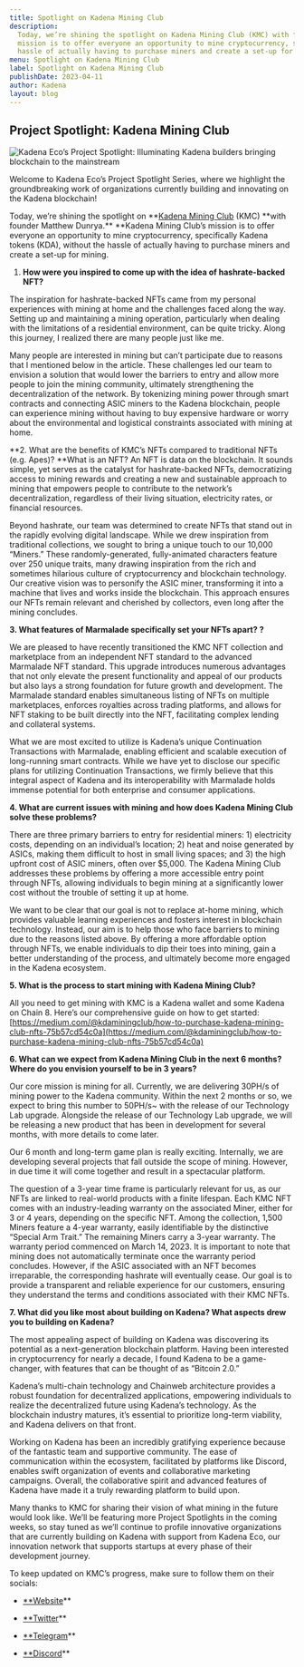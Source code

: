 ```yaml
---
title: Spotlight on Kadena Mining Club
description:
  Today, we’re shining the spotlight on Kadena Mining Club (KMC) with founder Matthew Dunrya. Kadena Mining Club’s
  mission is to offer everyone an opportunity to mine cryptocurrency, specifically Kadena tokens (KDA), without the
  hassle of actually having to purchase miners and create a set-up for mining.
menu: Spotlight on Kadena Mining Club
label: Spotlight on Kadena Mining Club
publishDate: 2023-04-11
author: Kadena
layout: blog
---
```


## Project Spotlight: Kadena Mining Club

![Kadena Eco’s Project Spotlight: Illuminating Kadena builders bringing blockchain to the mainstream](/assets/blog/1_uvrDltNpWnMpAt3ptGnk8A.webp)

Welcome to Kadena Eco’s Project Spotlight Series, where we highlight the groundbreaking work of organizations currently
building and innovating on the Kadena blockchain!

Today, we’re shining the spotlight on **[Kadena Mining Club](https://kdamining.club/) (KMC) **with founder Matthew
Dunrya.\*\* \*\*Kadena Mining Club’s mission is to offer everyone an opportunity to mine cryptocurrency, specifically
Kadena tokens (KDA), without the hassle of actually having to purchase miners and create a set-up for mining.

1.  **How were you inspired to come up with the idea of hashrate-backed NFT?**

The inspiration for hashrate-backed NFTs came from my personal experiences with mining at home and the challenges faced
along the way. Setting up and maintaining a mining operation, particularly when dealing with the limitations of a
residential environment, can be quite tricky. Along this journey, I realized there are many people just like me.

Many people are interested in mining but can’t participate due to reasons that I mentioned below in the article. These
challenges led our team to envision a solution that would lower the barriers to entry and allow more people to join the
mining community, ultimately strengthening the decentralization of the network. By tokenizing mining power through smart
contracts and connecting ASIC miners to the Kadena blockchain, people can experience mining without having to buy
expensive hardware or worry about the environmental and logistical constraints associated with mining at home.

**2. What are the benefits of KMC’s NFTs compared to traditional NFTs (e.g. Apes)? **What is an NFT? An NFT is data on
the blockchain. It sounds simple, yet serves as the catalyst for hashrate-backed NFTs, democratizing access to mining
rewards and creating a new and sustainable approach to mining that empowers people to contribute to the network’s
decentralization, regardless of their living situation, electricity rates, or financial resources.

Beyond hashrate, our team was determined to create NFTs that stand out in the rapidly evolving digital landscape. While
we drew inspiration from traditional collections, we sought to bring a unique touch to our 10,000 “Miners.” These
randomly-generated, fully-animated characters feature over 250 unique traits, many drawing inspiration from the rich and
sometimes hilarious culture of cryptocurrency and blockchain technology. Our creative vision was to personify the ASIC
miner, transforming it into a machine that lives and works inside the blockchain. This approach ensures our NFTs remain
relevant and cherished by collectors, even long after the mining concludes.

**3. What features of Marmalade specifically set your NFTs apart? ?**

We are pleased to have recently transitioned the KMC NFT collection and marketplace from an independent NFT standard to
the advanced Marmalade NFT standard. This upgrade introduces numerous advantages that not only elevate the present
functionality and appeal of our products but also lays a strong foundation for future growth and development. The
Marmalade standard enables simultaneous listing of NFTs on multiple marketplaces, enforces royalties across trading
platforms, and allows for NFT staking to be built directly into the NFT, facilitating complex lending and collateral
systems.

What we are most excited to utilize is Kadena’s unique Continuation Transactions with Marmalade, enabling efficient and
scalable execution of long-running smart contracts. While we have yet to disclose our specific plans for utilizing
Continuation Transactions, we firmly believe that this integral aspect of Kadena and its interoperability with Marmalade
holds immense potential for both enterprise and consumer applications.

**4. What are current issues with mining and how does Kadena Mining Club solve these problems?**

There are three primary barriers to entry for residential miners: 1) electricity costs, depending on an individual’s
location; 2) heat and noise generated by ASICs, making them difficult to host in small living spaces; and 3) the high
upfront cost of ASIC miners, often over $5,000. The Kadena Mining Club addresses these problems by offering a more
accessible entry point through NFTs, allowing individuals to begin mining at a significantly lower cost without the
trouble of setting it up at home.

We want to be clear that our goal is not to replace at-home mining, which provides valuable learning experiences and
fosters interest in blockchain technology. Instead, our aim is to help those who face barriers to mining due to the
reasons listed above. By offering a more affordable option through NFTs, we enable individuals to dip their toes into
mining, gain a better understanding of the process, and ultimately become more engaged in the Kadena ecosystem.

**5. What is the process to start mining with Kadena Mining Club?**

All you need to get mining with KMC is a Kadena wallet and some Kadena on Chain 8. Here’s our comprehensive guide on how
to get started:
[https://medium.com/@kdaminingclub/how-to-purchase-kadena-mining-club-nfts-75b57cd54c0a](https://medium.com/@kdaminingclub/how-to-purchase-kadena-mining-club-nfts-75b57cd54c0a)

**6. What can we expect from Kadena Mining Club in the next 6 months? Where do you envision yourself to be in 3 years?**

Our core mission is mining for all. Currently, we are delivering 30PH/s of mining power to the Kadena community. Within
the next 2 months or so, we expect to bring this number to 50PH/s~ with the release of our Technology Lab upgrade.
Alongside the release of our Technology Lab upgrade, we will be releasing a new product that has been in development for
several months, with more details to come later.

Our 6 month and long-term game plan is really exciting. Internally, we are developing several projects that fall outside
the scope of mining. However, in due time it will come together and result in a spectacular platform.

The question of a 3-year time frame is particularly relevant for us, as our NFTs are linked to real-world products with
a finite lifespan. Each KMC NFT comes with an industry-leading warranty on the associated Miner, either for 3 or 4
years, depending on the specific NFT. Among the collection, 1,500 Miners feature a 4-year warranty, easily identifiable
by the distinctive “Special Arm Trait.” The remaining Miners carry a 3-year warranty. The warranty period commenced on
March 14, 2023. It is important to note that mining does not automatically terminate once the warranty period concludes.
However, if the ASIC associated with an NFT becomes irreparable, the corresponding hashrate will eventually cease. Our
goal is to provide a transparent and reliable experience for our customers, ensuring they understand the terms and
conditions associated with their KMC NFTs.

**7. What did you like most about building on Kadena? What aspects drew you to building on Kadena?**

The most appealing aspect of building on Kadena was discovering its potential as a next-generation blockchain platform.
Having been interested in cryptocurrency for nearly a decade, I found Kadena to be a game-changer, with features that
can be thought of as “Bitcoin 2.0.”

Kadena’s multi-chain technology and Chainweb architecture provides a robust foundation for decentralized applications,
empowering individuals to realize the decentralized future using Kadena’s technology. As the blockchain industry
matures, it’s essential to prioritize long-term viability, and Kadena delivers on that front.

Working on Kadena has been an incredibly gratifying experience because of the fantastic team and supportive community.
The ease of communication within the ecosystem, facilitated by platforms like Discord, enables swift organization of
events and collaborative marketing campaigns. Overall, the collaborative spirit and advanced features of Kadena have
made it a truly rewarding platform to build upon.

Many thanks to KMC for sharing their vision of what mining in the future would look like. We’ll be featuring more
Project Spotlights in the coming weeks, so stay tuned as we’ll continue to profile innovative organizations that are
currently building on Kadena with support from Kadena Eco, our innovation network that supports startups at every phase
of their development journey.

To keep updated on KMC’s progress, make sure to follow them on their socials:

- [\*\*Website](https://kdamining.club/)\*\*

- [\*\*Twitter](https://twitter.com/KDAMiningClub)\*\*

- [\*\*Telegram](https://t.me/KadenaMiningClub)\*\*

- [\*\*Discord](https://discord.com/invite/kdaminingclub)\*\*
